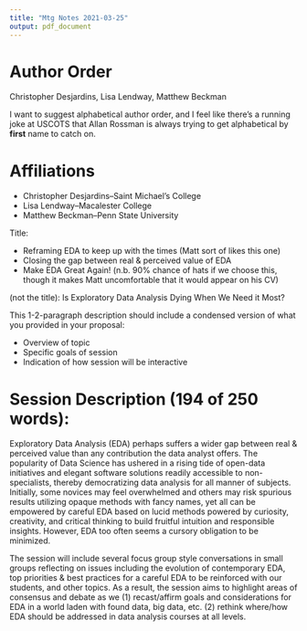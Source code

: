 ```yaml
---
title: "Mtg Notes 2021-03-25"
output: pdf_document
---
```


# Author Order

Christopher Desjardins, Lisa Lendway, Matthew Beckman

I want to suggest alphabetical author order, and I feel like there's a running joke at USCOTS that Allan Rossman is always trying to get alphabetical by **first** name to catch on. 


# Affiliations

- Christopher Desjardins--Saint Michael's College
- Lisa Lendway--Macalester College
- Matthew Beckman--Penn State University


Title: 

- Reframing EDA to keep up with the times (Matt sort of likes this one)
- Closing the gap between real & perceived value of EDA 
- Make EDA Great Again!  (n.b. 90% chance of hats if we choose this, though it makes Matt uncomfortable that it would appear on his CV)

(not the title): Is Exploratory Data Analysis Dying When We Need it Most?  



This 1-2-paragraph description should include a condensed version of what you provided in your proposal:

- Overview of topic
- Specific goals of session
- Indication of how session will be interactive


# Session Description (194 of 250 words): 

Exploratory Data Analysis (EDA) perhaps suffers a wider gap between real & perceived value than any contribution the data analyst offers.  The popularity of Data Science has ushered in a rising tide of open-data initiatives and elegant software solutions readily accessible to non-specialists, thereby democratizing data analysis for all manner of subjects.  Initially, some novices may feel overwhelmed and others may risk spurious results utilizing opaque methods with fancy names, yet all can be empowered by careful EDA based on lucid methods powered by curiosity, creativity, and critical thinking to build fruitful intuition and responsible insights.  However, EDA too often seems a cursory obligation to be minimized.

The session will include several focus group style conversations in small groups reflecting on issues including the evolution of contemporary EDA, top priorities & best practices for a careful EDA to be reinforced with our students, and other topics. As a result, the session aims to highlight areas of consensus and debate as we (1) recast/affirm goals and considerations for EDA in a world laden with found data, big data, etc. (2) rethink where/how EDA should be addressed in data analysis courses at all levels.


